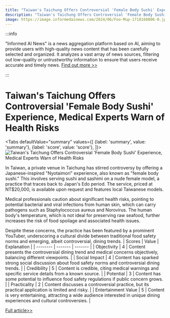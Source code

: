 ```yaml
---
title: "Taiwan's Taichung Offers Controversial 'Female Body Sushi' Experience, Medical Experts Warn of Health Risks"
description: "Taiwan's Taichung Offers Controversial 'Female Body Sushi' Experience, Medical Experts Warn of Health Risks"
image: https://image.informedainews.com/2024/06/Foo-Mup-1718160806-0.jpg
---
```



:::info

"Informed AI News" is a news aggregation platform based on AI, aiming to provide users with high-quality news content that has been carefully selected and organized. It analyzes a vast array of news sources, filtering out low-quality or untrustworthy information to ensure that users receive accurate and timely news.  [Find out more >>](/docs/guides)

:::

# Taiwan's Taichung Offers Controversial 'Female Body Sushi' Experience, Medical Experts Warn of Health Risks


<Tabs
	defaultValue="summary"
	values={[
	{label: 'summary', value: 'summary'},
	{label: 'score', value: 'score'},
]}>
<TabItem value="summary">
<img
  src="https://image.informedainews.com/2024/06/Foo-Mup-1718160806-0.jpg"
  alt="Taiwan's Taichung Offers Controversial 'Female Body Sushi' Experience, Medical Experts Warn of Health Risks"
/>



In Taiwan, a private venue in Taichung has stirred controversy by offering a Japanese-inspired "Nyotaimori" experience, also known as "female body sushi." This involves serving sushi and sashimi on a nude female model, a practice that traces back to Japan's Edo period. The service, priced at NT$20,000, is available upon request and features local Taiwanese models.

Medical professionals caution about significant health risks, pointing to potential bacterial and viral infections from human skin, which can carry pathogens such as Staphylococcus aureus and Norovirus. The human body's temperature, which is not ideal for preserving raw seafood, further increases the risk of food spoilage and associated health issues.

Despite these concerns, the practice has been featured by a prominent YouTuber, underscoring a cultural divide between traditional food safety norms and emerging, albeit controversial, dining trends.
</TabItem>
<TabItem value="score">
	| Scores     | Value   | Explanation |
	| -------- | ------- | ------- |
	| Objectivity  | 4    | Content presents the controversial dining trend and medical concerns objectively, balancing different viewpoints.    |
	| Social Impact | 4     | Content has sparked strong social discussion about food safety norms and controversial dining trends.    |
	| Credibility    | 5    | Content is credible, citing medical warnings and specific service details from a known source.    |
	| Potential    | 3    | Content has some potential to influence food safety regulations if public concern grows.    |
	| Practicality    | 2    | Content discusses a controversial practice, but its practical application is limited and risky.    |
	| Entertainment Value    | 5    | Content is very entertaining, attracting a wide audience interested in unique dining experiences and cultural controversies.    |
</TabItem>
</Tabs>

[Full article>>](https://today.line.me/tw/v2/article/MLgEz2a)
